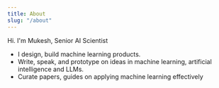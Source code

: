 ```yaml
---
title: About
slug: "/about"
---
```


Hi. I'm Mukesh, Senior AI Scientist

- I design, build machine learning products.
- Write, speak, and prototype on ideas in machine learning, artificial intelligence and LLMs.
- Curate papers, guides on applying machine learning effectively